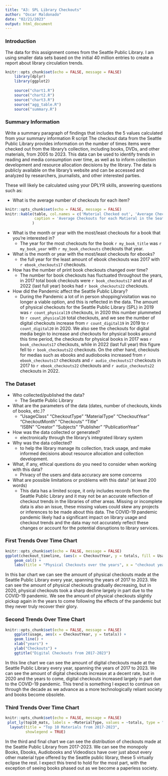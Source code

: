 ```yaml
---
title: "A3: SPL Library Checkouts"
author: "Oscar Maldonado"
date: "02/21/2023"
output: html_document
---
```


### Introduction
The data for this assignment comes from the Seattle Public Library. I am using smaller data sets based on the
initial 40 million entries to create a report about library circulation trends.

```r
knitr::opts_chunk$set(echo = FALSE, message = FALSE)
    library(dplyr)
    library(ggplot2)
    
    source("chart1.R")
    source("chart2.R")
    source("chart3.R")
    source("agg_table.R")
    source("summary.R")
```


### Summary Information


Write a summary paragraph of findings that includes the 5 values calculated from your summary information R script
The checkout data from the Seattle Public Library provides information on the number of times items were checked out from the
library's collection, including books, DVDs, and other materials, from 2005 to 2023. This data can be used to identify
trends in reading and media consumption over time, as well as to inform collection development and resource allocation decisions
by the library. The data is publicly available on the library's website and can be accessed and analyzed by researchers, journalists,
and other interested parties.

These will likely be calculated using your DPLYR skills, answering questions such as:

- What is the average number of checkouts for each item?
```r
knitr::opts_chunk$set(echo = FALSE, message = FALSE)
knitr::kable(table, col.names = c('Material Checked out', 'Average Checkouts'),
             caption = 'Average Checkouts for each Matieral in the Seattle Public Libray'
            )
```

- What is the month or year with the most/least checkouts for a book that you're interested in?
  - The year for the most checkouts for the book `r my_book_title` was `r my_book_year` with `r my_book_checkouts` checkouts that year.
- What is the month or year with the most/least checkouts for ebooks?
  - the full year for the least amount of ebook checkouts was 2017 with `r ebook_checkouts17` checkouts.
- How has the number of print book checkouts changed over time? 
  - The number for book checkouts has fluctuated throughout the years, in 2017 total book checkouts were `r book_checkouts17` and as of 2022 (last full year) books had `r book_checkouts22` checkouts.
- How did the Pandemic affect the Seattle Public Library? 
  - During the Pandemic a lot of in person shopping/visitation was no longer a viable option, and this is reflected in the data. The amount of physical checkouts for the Seattle Public Library (SPL) in 2019 was `r count_physical19` checkouts,
  in 2020 this number plummeted to `r count_physical20` total checkouts, and we see the number of digital checkouts increase from `r count_digital19` in 2019 to `r count_digital20` in 2020. We also see the checkouts for digital media begin to increase and checkouts for physical      books around this time period, the checkouts for physical books in 2017 was `r book_checkouts17` checkouts, while in 2022 (last full year) this figure fell to `r book_checkouts22` checkouts. On the other hand, checkouts for medias such as ebooks and audiobooks 
  increased from `r ebook_checkouts17` checkouts and `r audio_checkouts17` checkouts in 2017 to `r ebook_checkouts22` checkouts and `r audio_checkouts22` checkouts in 2022.
  

### The Dataset

- Who collected/published the data? 
    - The Seattle Public Library  
- What are the parameters of the data (dates, number of checkouts, kinds of books, etc.)?
    - "UsageClass"      "CheckoutType"    "MaterialType"    "CheckoutYear"    "CheckoutMonth"   "Checkouts"       "Title"          
    "ISBN"            "Creator"         "Subjects"        "Publisher"       "PublicationYear"
- How was the data collected or generated?  
    - electronically through the library's integrated library system
- Why was the data collected?  
    - to help the library manage its collection, track usage, and make informed decisions about resource allocation and collection development.
- What, if any, ethical questions do you need to consider when working with this data?  
    - Privacy of the users and data accuracy are some concerns
- What are possible limitations or problems with this data?   (at least 200 words)
    - This data has a limited scope, it only includes records from the Seattle Public Library and it may not be an accurate 
      reflection of checkout trends in the libraries of other areas. Missing or incomplete data is also an issue, these 
      missing values could skew any projects or inferences to be made about this data. The COVID-19 pandemic pandemic likely 
      had a significant impact on library usage and checkout trends and the data may not accurately reflect these changes or       account for the potential disruptions to library services.

### First Trends Over Time Chart
```r
knitr::opts_chunk$set(echo = FALSE, message = FALSE)
ggplot(checkout_timeline, (aes(x = CheckoutYear, y = totals, fill = UsageClass))) +
    geom_col() +
    labs(title = "Physical Checkouts over the years", x = "checkout year", y = 'checkouts')
```

In this bar chart we can see the amount of physical checkouts made at the Seattle Public Library every year, spanning the years of 2017 to 2023. We can see the amount of physical checkouts gradually decreasing, but in 2020, physical checkouts took a sharp decline largely in part due to the COVID-19 pandemic. We see the amount of physical checkouts slightly pickup again in the years to come following the effects of the pandemic but they never truly recover their glory.



### Second Trends Over Time Chart
```r
knitr::opts_chunk$set(echo = FALSE, message = FALSE)
    ggplot(usage, aes(x = CheckoutYear, y = totals)) +
    geom_line() +
    xlab("years") +
    ylab("Checkouts") +
    ggtitle("Digital Checkouts from 2017-2023")
```

In this line chart we can see the amount of digital checkouts made at the Seattle Public Library every year, spanning the years of 2017 to 2023. We can see the amount of digital checkouts increase at a decent rate, but in 2020 and the years to come, digital checkouts increased largely in part due to the COVID-19 pandemic. This trend is something I expect to continue on through the decade as we advance as a more technologically reliant society and books become obsolete.

### Third Trends Over Time Chart
```r
knitr::opts_chunk$set(echo = FALSE, message = FALSE)
 plot_ly(top10_mats, labels = ~MaterialType, values = ~totals, type = "pie") %>%
  layout(title = "Top 10 Materials from 2017-2023",
         showlegend = TRUE)
```

In the third and final chart we can see the distribution of checkouts made at the Seattle Public Library from 2017-2023. We can see the monopoly Books, Ebooks, Audiobooks and Videodiscs have over just about every other material type offered by the Seattle public library, these 5 virtually eclipse the rest. I expect this trend to hold for the most part, with the exception of seeing books phased out as we become a paperless society.



